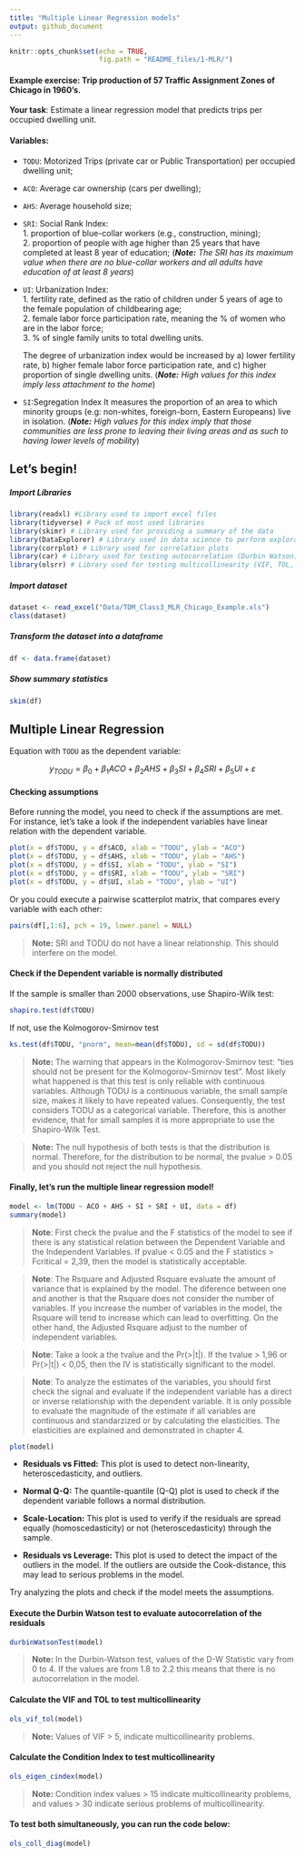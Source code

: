 ```yaml
---
title: "Multiple Linear Regression models"
output: github_document
---
```


```r
knitr::opts_chunk$set(echo = TRUE,
                      fig.path = "README_files/1-MLR/")
```

#### Example exercise: Trip production of 57 Traffic Assignment Zones of Chicago in 1960's.

**Your task**: Estimate a linear regression model that predicts trips per occupied dwelling unit.  

#### Variables:

* `TODU`: Motorized Trips (private car or Public Transportation) per occupied dwelling unit;
* `ACO`: Average car ownership (cars per dwelling);
* `AHS`: Average household size;
* `SRI`: Social Rank Index:  
      1. proportion of blue-collar workers (e.g., construction, mining);  
      2. proportion of people with age higher than 25 years that have completed at least 8 year of education;
        (_**Note:** The SRI has its maximum value when there are no blue-collar workers and all adults have education            of at least 8 years_) 
* `UI`: Urbanization Index:  
      1. fertility rate, defined as the ratio of children under 5 years of age to  the female population of childbearing age;  
      2. female labor force participation rate, meaning the % of women who are in the labor force;  
      3. % of single family units to total dwelling units.

    The degree of urbanization index would be increased by
        a) lower fertility rate,
        b) higher female labor force participation rate, and
       c) higher proportion of single dwelling units.
      (_**Note:** High values for this index imply less attachment to the home_)

* `SI`:Segregation Index
   It measures the proportion of an area to which minority groups (e.g: non-whites, foreign-born, Eastern Europeans) live in isolation.
     (_**Note:** High values for this index imply that those communities are less prone to leaving their living areas and as such to having lower levels of mobility_)

## Let's begin!

##### Import Libraries
```r
library(readxl) #Library used to import excel files
library(tidyverse) # Pack of most used libraries
library(skimr) # Library used for providing a summary of the data
library(DataExplorer) # Library used in data science to perform exploratory data analysis
library(corrplot) # Library used for correlation plots
library(car) # Library used for testing autocorrelation (Durbin Watson)
library(olsrr) # Library used for testing multicollinearity (VIF, TOL, etc.)
```

##### Import dataset
```r
dataset <- read_excel("Data/TDM_Class3_MLR_Chicago_Example.xls")
class(dataset)
```

##### Transform the dataset into a dataframe
```r
df <- data.frame(dataset)
```

##### Show summary statistics
```r
skim(df)
```

## Multiple Linear Regression
Equation with `TODU` as the dependent variable:  

$$y_{TODU} = \beta_0 + \beta_1{ACO} + \beta_2{AHS} + \beta_3{SI} + \beta_4{SRI} +\beta_5{UI} + \varepsilon$$


#### Checking assumptions
Before running the model, you need to check if the assumptions are met. For instance, let's take a look if the independent variables have linear relation with the dependent variable.

```r
plot(x = df$TODU, y = df$ACO, xlab = "TODU", ylab = "ACO")  
plot(x = df$TODU, y = df$AHS, xlab = "TODU", ylab = "AHS")  
plot(x = df$TODU, y = df$SI, xlab = "TODU", ylab = "SI")  
plot(x = df$TODU, y = df$SRI, xlab = "TODU", ylab = "SRI")  
plot(x = df$TODU, y = df$UI, xlab = "TODU", ylab = "UI")
```

Or you could execute a pairwise scatterplot matrix, that compares every variable with each other: 

```r
pairs(df[,1:6], pch = 19, lower.panel = NULL)
```

> **Note:** SRI and TODU do not have a linear relationship. This should interfere on the model. 

#### Check if the Dependent variable is normally distributed

If the sample is smaller than 2000 observations, use Shapiro-Wilk test: 

```r
shapiro.test(df$TODU)
```

If not, use the Kolmogorov-Smirnov test

```r
ks.test(df$TODU, "pnorm", mean=mean(df$TODU), sd = sd(df$TODU))
```

> **Note:** The warning that appears in the Kolmogorov-Smirnov test:
"ties should not be present for the Kolmogorov-Smirnov test".
Most likely what happened is that this test is only reliable with continuous variables. Although TODU is a continuous variable, the small sample size, makes it likely to have repeated values. Consequently, the test considers TODU as a categorical variable. Therefore, this is another evidence, that for small samples it is more appropriate to use the Shapiro-Wilk Test.

> **Note:** The null hypothesis of both tests is that the distribution is normal. Therefore, for the distribution to be normal, the pvalue > 0.05 and you should not reject the null hypothesis. 

#### Finally, let's run the multiple linear regression model!

```r
model <- lm(TODU ~ ACO + AHS + SI + SRI + UI, data = df)
summary(model)
```

> **Note**: First check the pvalue and the F statistics of the model to see if there is any statistical relation between the Dependent Variable and the Independent Variables. If pvalue < 0.05 and the F statistics > Fcritical = 2,39, then the model is statistically acceptable.

> **Note**: The Rsquare and Adjusted Rsquare evaluate the amount of variance that is explained by the model. The diference between one and another is that the Rsquare does not consider the number of variables. If you increase the number of variables in the model, the Rsquare will tend to increase which can lead to overfitting. On the other hand, the Adjusted Rsquare adjust to the number of independent variables. 

> **Note**: Take a look a the tvalue and the Pr(>|t|). If the tvalue > 1,96 or Pr(>|t|) < 0,05, then the IV is statistically significant to the model. 

> **Note**: To analyze the estimates of the variables, you should first check the signal and evaluate if the independent variable has a direct or inverse relationship with the dependent variable. It is only possible to evaluate the magnitude of the estimate if all variables are continuous and standarzized or by calculating the elasticities. The elasticities are explained and demonstrated in chapter 4. 

```r
plot(model)
```

* **Residuals vs Fitted:** This plot is used to detect non-linearity, heteroscedasticity, and outliers. 

* **Normal Q-Q:** The quantile-quantile (Q-Q) plot is used to check if the dependent variable follows a normal distribution.

* **Scale-Location:** This plot is used to verify if the residuals are spread equally (homoscedasticity) or not (heteroscedasticity) through the sample. 

* **Residuals vs Leverage:** This plot is used to detect the impact of the outliers in the model. If the outliers are outside the Cook-distance, this may lead to serious problems in the model. 

Try analyzing the plots and check if the model meets the assumptions. 

#### Execute the Durbin Watson test to evaluate autocorrelation of the residuals

```r
durbinWatsonTest(model)
```

> **Note:** In the Durbin-Watson test, values of the D-W Statistic vary from 0 to 4. If the values are from 1.8 to 2.2 this means that there is no autocorrelation in the model. 

#### Calculate the VIF and TOL to test multicollinearity

```r
ols_vif_tol(model)
```

> **Note:** Values of VIF > 5, indicate multicollinearity problems.

#### Calculate the Condition Index to test multicollinearity

```r
ols_eigen_cindex(model)
```

> **Note:** Condition index values > 15 indicate multicollinearity problems, and values > 30 indicate serious problems of multicollinearity.

#### To test both simultaneously, you can run the code below:

```r
ols_coll_diag(model)
```

